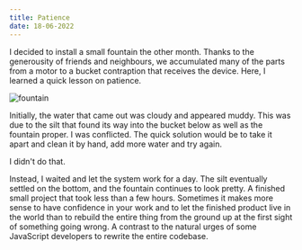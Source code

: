 ```yaml
---
title: Patience
date: 18-06-2022
---
```


I decided to install a small fountain the other month. Thanks to the generousity of friends and neighbours, we accumulated many of the parts from a motor to a bucket contraption that receives the device. Here, I learned a quick lesson on patience. 

<img src="/photos/fountain.webp" alt="fountain" />

Initially, the water that came out was cloudy and appeared muddy. This was due to the silt that found its way into the bucket below as well as the fountain proper. I was conflicted. The quick solution would be to take it apart and clean it by hand, add more water and try again. 

I didn't do that. 

Instead, I waited and let the system work for a day. The silt eventually settled on the bottom, and the fountain continues to look pretty. A finished small project that took less than a few hours. Sometimes it makes more sense to have confidence in your work and to let the finished product live in the world than to rebuild the entire thing from the ground up at the first sight of something going wrong. A contrast to the natural urges of some JavaScript developers to rewrite the entire codebase.
